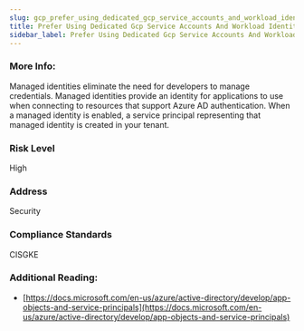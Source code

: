 ```yaml
---
slug: gcp_prefer_using_dedicated_gcp_service_accounts_and_workload_identity
title: Prefer Using Dedicated Gcp Service Accounts And Workload Identity
sidebar_label: Prefer Using Dedicated Gcp Service Accounts And Workload Identity
---
```


### More Info:

Managed identities eliminate the need for developers to manage credentials. Managed identities provide an identity for applications to use when connecting to resources that support Azure AD authentication. When a managed identity is enabled, a service principal representing that managed identity is created in your tenant.

### Risk Level

High

### Address

Security

### Compliance Standards

CISGKE

### Additional Reading:

- [https://docs.microsoft.com/en-us/azure/active-directory/develop/app-objects-and-service-principals](https://docs.microsoft.com/en-us/azure/active-directory/develop/app-objects-and-service-principals) 

